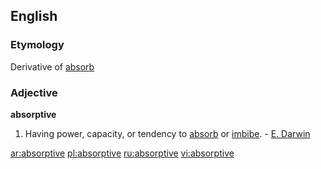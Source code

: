 ==English==
===Etymology===
Derivative of [[absorb]]

===Adjective===
'''absorptive'''

#Having power, capacity, or tendency to [[absorb]] or [[imbibe]]. - [[E. Darwin]]

[[ar:absorptive]]
[[pl:absorptive]]
[[ru:absorptive]]
[[vi:absorptive]]